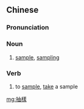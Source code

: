 ==Chinese==
{{zh-forms|s=抽样}}

===Pronunciation===
{{zh-pron
|m=chōuyàng
|c=cau1 joeng6-2
|mn=thiu-iūⁿ
|cat=n,v
}}

===Noun===
{{zh-noun}}

# [[sample]], [[sampling]]

===Verb===
{{zh-verb}}

# to [[sample]], [[take]] a sample

[[mg:抽樣]]